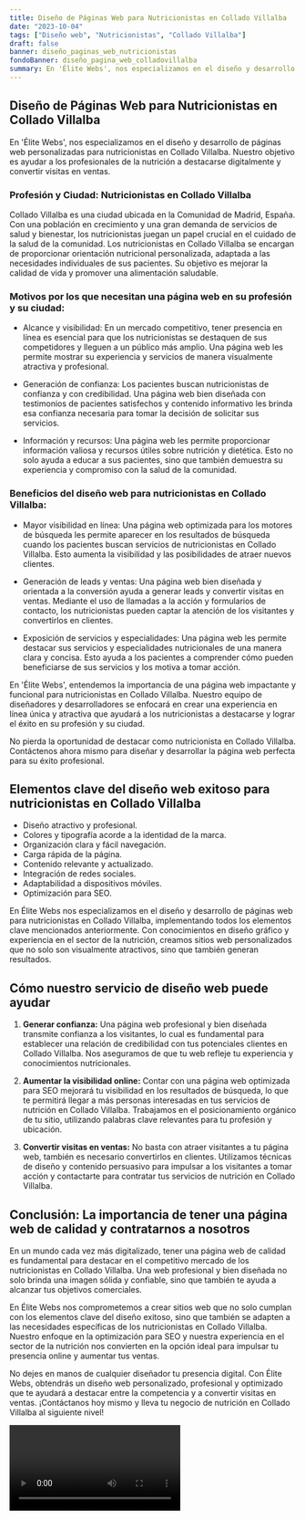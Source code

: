 ```yaml
---
title: Diseño de Páginas Web para Nutricionistas en Collado Villalba
date: "2023-10-04"
tags: ["Diseño web", "Nutricionistas", "Collado Villalba"]
draft: false
banner: diseño_paginas_web_nutricionistas
fondoBanner: diseño_pagina_web_colladovillalba
summary: En 'Élite Webs', nos especializamos en el diseño y desarrollo de páginas web personalizadas para nutricionistas en Collado Villalba. Nuestro objetivo es ayudar a los profesionales de la nutrición a destacarse digitalmente y convertir visitas en ventas.
---
```



## **Diseño de Páginas Web para Nutricionistas en Collado Villalba**

En 'Élite Webs', nos especializamos en el diseño y desarrollo de páginas web personalizadas para nutricionistas en Collado Villalba. Nuestro objetivo es ayudar a los profesionales de la nutrición a destacarse digitalmente y convertir visitas en ventas.

### **Profesión y Ciudad: Nutricionistas en Collado Villalba**

Collado Villalba es una ciudad ubicada en la Comunidad de Madrid, España. Con una población en crecimiento y una gran demanda de servicios de salud y bienestar, los nutricionistas juegan un papel crucial en el cuidado de la salud de la comunidad. Los nutricionistas en Collado Villalba se encargan de proporcionar orientación nutricional personalizada, adaptada a las necesidades individuales de sus pacientes. Su objetivo es mejorar la calidad de vida y promover una alimentación saludable.

### **Motivos por los que necesitan una página web en su profesión y su ciudad:**

- Alcance y visibilidad: En un mercado competitivo, tener presencia en línea es esencial para que los nutricionistas se destaquen de sus competidores y lleguen a un público más amplio. Una página web les permite mostrar su experiencia y servicios de manera visualmente atractiva y profesional.

- Generación de confianza: Los pacientes buscan nutricionistas de confianza y con credibilidad. Una página web bien diseñada con testimonios de pacientes satisfechos y contenido informativo les brinda esa confianza necesaria para tomar la decisión de solicitar sus servicios.

- Información y recursos: Una página web les permite proporcionar información valiosa y recursos útiles sobre nutrición y dietética. Esto no solo ayuda a educar a sus pacientes, sino que también demuestra su experiencia y compromiso con la salud de la comunidad.

### **Beneficios del diseño web para nutricionistas en Collado Villalba:**

- Mayor visibilidad en línea: Una página web optimizada para los motores de búsqueda les permite aparecer en los resultados de búsqueda cuando los pacientes buscan servicios de nutricionistas en Collado Villalba. Esto aumenta la visibilidad y las posibilidades de atraer nuevos clientes.

- Generación de leads y ventas: Una página web bien diseñada y orientada a la conversión ayuda a generar leads y convertir visitas en ventas. Mediante el uso de llamadas a la acción y formularios de contacto, los nutricionistas pueden captar la atención de los visitantes y convertirlos en clientes.

- Exposición de servicios y especialidades: Una página web les permite destacar sus servicios y especialidades nutricionales de una manera clara y concisa. Esto ayuda a los pacientes a comprender cómo pueden beneficiarse de sus servicios y los motiva a tomar acción.

En 'Élite Webs', entendemos la importancia de una página web impactante y funcional para nutricionistas en Collado Villalba. Nuestro equipo de diseñadores y desarrolladores se enfocará en crear una experiencia en línea única y atractiva que ayudará a los nutricionistas a destacarse y lograr el éxito en su profesión y su ciudad.

No pierda la oportunidad de destacar como nutricionista en Collado Villalba. Contáctenos ahora mismo para diseñar y desarrollar la página web perfecta para su éxito profesional.

<GifSeo />

<Cta />

## Elementos clave del diseño web exitoso para nutricionistas en Collado Villalba

- Diseño atractivo y profesional.
- Colores y tipografía acorde a la identidad de la marca.
- Organización clara y fácil navegación.
- Carga rápida de la página.
- Contenido relevante y actualizado.
- Integración de redes sociales.
- Adaptabilidad a dispositivos móviles.
- Optimización para SEO.

En Élite Webs nos especializamos en el diseño y desarrollo de páginas web para nutricionistas en Collado Villalba, implementando todos los elementos clave mencionados anteriormente. Con conocimientos en diseño gráfico y experiencia en el sector de la nutrición, creamos sitios web personalizados que no solo son visualmente atractivos, sino que también generan resultados.

## Cómo nuestro servicio de diseño web puede ayudar

1. **Generar confianza:** Una página web profesional y bien diseñada transmite confianza a los visitantes, lo cual es fundamental para establecer una relación de credibilidad con tus potenciales clientes en Collado Villalba. Nos aseguramos de que tu web refleje tu experiencia y conocimientos nutricionales.

2. **Aumentar la visibilidad online:** Contar con una página web optimizada para SEO mejorará tu visibilidad en los resultados de búsqueda, lo que te permitirá llegar a más personas interesadas en tus servicios de nutrición en Collado Villalba. Trabajamos en el posicionamiento orgánico de tu sitio, utilizando palabras clave relevantes para tu profesión y ubicación.

3. **Convertir visitas en ventas:** No basta con atraer visitantes a tu página web, también es necesario convertirlos en clientes. Utilizamos técnicas de diseño y contenido persuasivo para impulsar a los visitantes a tomar acción y contactarte para contratar tus servicios de nutrición en Collado Villalba.

## Conclusión: La importancia de tener una página web de calidad y contratarnos a nosotros

En un mundo cada vez más digitalizado, tener una página web de calidad es fundamental para destacar en el competitivo mercado de los nutricionistas en Collado Villalba. Una web profesional y bien diseñada no solo brinda una imagen sólida y confiable, sino que también te ayuda a alcanzar tus objetivos comerciales.

En Élite Webs nos comprometemos a crear sitios web que no solo cumplan con los elementos clave del diseño exitoso, sino que también se adapten a las necesidades específicas de los nutricionistas en Collado Villalba. Nuestro enfoque en la optimización para SEO y nuestra experiencia en el sector de la nutrición nos convierten en la opción ideal para impulsar tu presencia online y aumentar tus ventas.

No dejes en manos de cualquier diseñador tu presencia digital. Con Élite Webs, obtendrás un diseño web personalizado, profesional y optimizado que te ayudará a destacar entre la competencia y a convertir visitas en ventas. ¡Contáctanos hoy mismo y lleva tu negocio de nutrición en Collado Villalba al siguiente nivel!

<Video />

<CtaBot job="Nutricionistas" city="Collado Villalba" />

<Gmaps query="Collado Villalba+españa+maps" />
